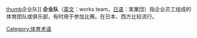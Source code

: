{{Multiple issues|
{{Expand language|1=en|time=2022-01-26T03:20:58+00:00}}
{{Unreferenced|time=2022-01-26T03:20:58+00:00}}
}}
[[file:Aisin_seahorse_081206.jpg|thumb]]企业队]]
'''企业队'''（[[英文|英文]]：works team，[[日语|日语]]：実業団）指企业员工组成的体育团队或俱乐部，有时用于参加比赛。在日本、西方比较流行。

{{Sports-stub}}

[[Category:体育术语|Category:体育术语]]